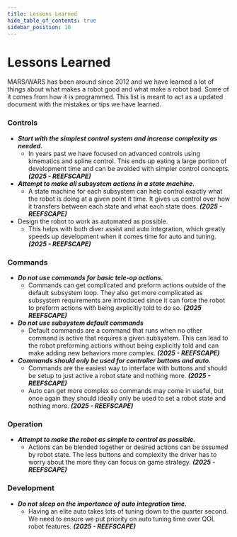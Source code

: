 ```yaml
---
title: Lessons Learned
hide_table_of_contents: true
sidebar_position: 10
---
```


# Lessons Learned
MARS/WARS has been around since 2012 and we have learned a lot of things about what makes a robot good and what make a robot bad. Some of it comes from how it is programmed. This list is meant to act as a updated document with the mistakes or tips we have learned.

### Controls
- ***Start with the simplest control system and increase complexity as needed.***
    - In years past we have focused on advanced controls using kinematics and spline control. This ends up eating a large portion of development time and can be avoided with simpler control concepts. ***(2025 - REEFSCAPE)***
- ***Attempt to make all subsystem actions in a state machine.***
    - A state machine for each subsystem can help control exactly what the robot is doing at a given point it time. It gives us control over how it transfers between each state and what each state does. ***(2025 - REEFSCAPE)***
- Design the robot to work as automated as possible.
    - This helps with both diver assist and auto integration, which greatly speeds up development when it comes time for auto and tuning. ***(2025 - REEFSCAPE)***

### Commands
- ***Do not use commands for basic tele-op actions.***
    - Commands can get complicated and preform actions outside of the default subsystem loop. They also get more complicated as subsystem requirements are introduced since it can force the robot to preform actions with being explicitly told to do so. ***(2025 REEFSCAPE)***
- ***Do not use subsystem default commands***
    - Default commands are a command that runs when no other command is active that requires a given subsystem. This can lead to the robot preforming actions without being explicitly told and can make adding new behaviors more complex. ***(2025 - REEFSCAPE)***
- ***Commands should only be used for controller buttons and auto.***
    - Commands are the easiest way to interface with buttons and should be setup to just active a robot state and nothing more. ***(2025 - REEFSCAPE)***
    - Auto can get more complex so commands may come in useful, but once again they should ideally only be used to set a robot state and nothing more. ***(2025 - REEFSCAPE)***

### Operation
- ***Attempt to make the robot as simple to control as possible.***
    - Actions can be blended together or desired actions can be assumed by robot state. The less buttons and complexity the driver has to worry about the more they can focus on game strategy. ***(2025 - REEFSCAPE)***

### Development
- ***Do not sleep on the importance of auto integration time.***
    - Having an elite auto takes lots of tuning down to the quarter second. We need to ensure we put priority on auto tuning time over QOL robot features. ***(2025 - REEFSCAPE)***